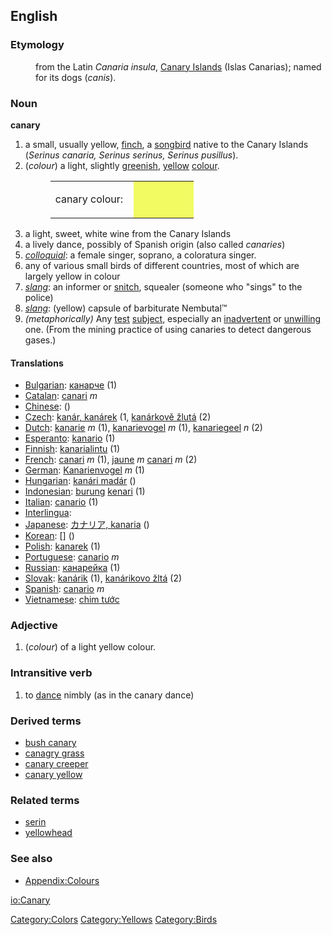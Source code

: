 {{wikipedia}}
==English==

===Etymology===
:from the Latin ''Canaria insula'', [[Canary Islands]] (Islas Canarias); named for its dogs (''canis'').

===Noun===
'''canary''' 
#a small, usually yellow, [[finch]], a [[songbird]] native to the Canary Islands (''Serinus canaria, Serinus serinus, Serinus pusillus''). 
#(''colour'') a light, slightly [[green]]ish, [[yellow]] [[colour]].
#:<table><tr><td>canary colour: &nbsp;</td><td bgcolor="#F2FB62" width="80">&nbsp; </td></tr></table>
#a light, sweet, white wine from the Canary Islands
#a lively dance, possibly of Spanish origin (also called ''canaries'')
#''[[colloquial]]'': a female singer, soprano, a coloratura singer.
#any of various small birds of different countries, most of which are largely yellow in colour
#''[[slang]]'': an informer or [[snitch]], squealer (someone who "sings" to the police)
#''[[slang]]'': (yellow) capsule of barbiturate Nembutal™
#''(metaphorically)'' Any [[test]] [[subject]], especially an [[inadvertent]] or [[unwilling]] one.  (From the mining practice of using canaries to detect dangerous gases.)

====Translations====

*[[Bulgarian]]: [[кaнaрчe]] (1)
*[[Catalan]]: [[canari]] ''m''
*[[Chinese]]: [[]] ()
*[[Czech]]: [[kanár, kanárek]] (1, [[kanárkově žlutá]] (2)
*[[Dutch]]: [[kanarie]] ''m'' (1), [[kanarievogel]] ''m'' (1), [[kanariegeel]] ''n'' (2)
*[[Esperanto]]: [[kanario]] (1)
*[[Finnish]]: [[kanarialintu]] (1)
*[[French]]: [[canari]] ''m'' (1), [[jaune]] ''m'' [[canari]] ''m'' (2)
*[[German]]: [[Kanarienvogel]] ''m'' (1)
*[[Hungarian]]: [[kanári madár]] ()
*[[Indonesian]]: [[burung]] [[kenari]] (1)
*[[Italian]]: [[canario]] (1)
*[[Interlingua]]: [[]]
*[[Japanese]]: [[カナリア, kanaria]] ()
*[[Korean]]: [[]] [] ()
*[[Polish]]: [[kanarek]] (1)
*[[Portuguese]]: [[canario]] ''m''
*[[Russian]]: [[кaнaрeйкa]] (1)
*[[Slovak]]: [[kanárik]] (1), [[kanárikovo žltá]] (2)
*[[Spanish]]: [[canario]] ''m''
*[[Vietnamese]]: [[chim tước]]

===Adjective===
#(''colour'') of a light yellow colour.

===Intransitive verb===
#to [[dance]] nimbly (as in the canary dance)

===Derived terms===
*[[bush canary]]
*[[canagry grass]]
*[[canary creeper]]
*[[canary yellow]]

===Related terms===
*[[serin]]
*[[yellowhead]]

===See also===
*[[Wiktionary_Appendix:Colours|Appendix:Colours]]

[[Category:Colors]]
[[Category:Yellows]]
[[Category:Birds]]

[[io:Canary]]